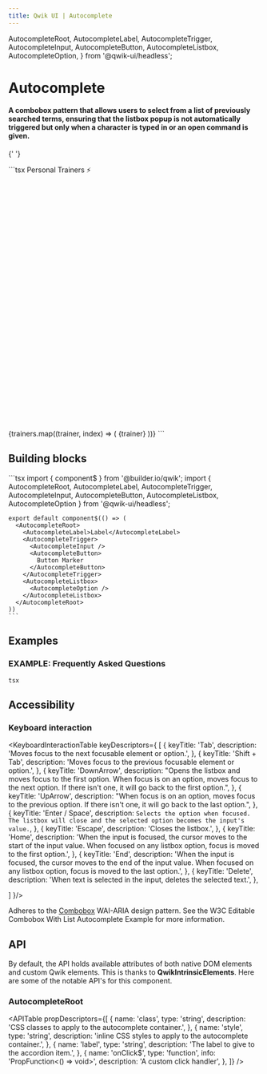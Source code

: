 ```yaml
---
title: Qwik UI | Autocomplete
---
```


  AutocompleteRoot,
  AutocompleteLabel,
  AutocompleteTrigger,
  AutocompleteInput,
  AutocompleteButton,
  AutocompleteListbox,
  AutocompleteOption,
} from '@qwik-ui/headless';


<AlphaBanner />

# Autocomplete

#### A combobox pattern that allows users to select from a list of previously searched terms, ensuring that the listbox popup is not automatically triggered but only when a character is typed in or an open command is given.

{' '}

<Example01>
  ```tsx
  <AutocompleteRoot class="relative text-white">
    <AutocompleteLabel class="text-inherit font-semibold">
      Personal Trainers ⚡
    </AutocompleteLabel>
    <AutocompleteTrigger class="bg-[#1f2532] flex items-center rounded-sm border-[#7d95b3] border-[1px] relative">
      <AutocompleteInput class="w-44 bg-inherit px-2 pr-6" />
      <AutocompleteButton class="w-6 h-6 group absolute right-0">
        <svg
          xmlns="http://www.w3.org/2000/svg"
          viewBox="0 0 24 24"
          fill="none"
          stroke-width="2"
          class="stroke-white group-aria-expanded:-rotate-180 transition-transform duration-[450ms]"
          stroke-linecap="round"
          stroke-linejoin="round"
        >
          <polyline points="6 9 12 15 18 9"></polyline>
        </svg>
      </AutocompleteButton>
    </AutocompleteTrigger>
    <AutocompleteListbox class="w-full bg-[#1f2532] px-4 py-2 mt-2 rounded-sm border-[#7d95b3] border-[1px]">
      {trainers.map((trainer, index) => (
        <AutocompleteOption
          optionValue={trainer}
          key={index}
          class="rounded-sm px-2 hover:bg-[#496080] focus:bg-[#496080]"
        >
          {trainer}
        </AutocompleteOption>
      ))}
    </AutocompleteListbox>
  </AutocompleteRoot>
  ```
</Example01>

## Building blocks

  <CodeExample>
    ```tsx
    import { component$ } from '@builder.io/qwik';
    import { AutocompleteRoot, AutocompleteLabel, AutocompleteTrigger, AutocompleteInput, AutocompleteButton, AutocompleteListbox, AutocompleteOption } from '@qwik-ui/headless';

    export default component$(() => (
      <AutocompleteRoot>
        <AutocompleteLabel>Label</AutocompleteLabel>
        <AutocompleteTrigger>
          <AutocompleteInput />
          <AutocompleteButton>
            Button Marker
          </AutocompleteButton>
        </AutocompleteTrigger>
        <AutocompleteListbox>
          <AutocompleteOption />
        </AutocompleteListbox>
      </AutocompleteRoot>
    ))
    ```

  </CodeExample>

## Examples

### EXAMPLE: Frequently Asked Questions

<Example02>```tsx ```</Example02>

## Accessibility

### Keyboard interaction

<KeyboardInteractionTable keyDescriptors={
  [
    {
      keyTitle: 'Tab',
      description: 'Moves focus to the next focusable element or option.',
    },
    {
      keyTitle: 'Shift + Tab',
      description: 'Moves focus to the previous focusable element or option.',
    },
    {
      keyTitle: 'DownArrow',
      description: "Opens the listbox and moves focus to the first option. When focus is on an option, moves focus to the next option.  If there isn't one, it will go back to the first option.",
    },
    {
      keyTitle: 'UpArrow',
      description: "When focus is on an option, moves focus to the previous option. If there isn't one, it will go back to the last option.",
    },
    {
      keyTitle: 'Enter / Space',
      description: `Selects the option when focused. The listbox will close and the selected option becomes the input's value.`,
    },
    {
      keyTitle: 'Escape',
      description: 'Closes the listbox.',
    },
    {
      keyTitle: 'Home',
      description: 'When the input is focused, the cursor moves to the start of the input value. When focused on any listbox option, focus is moved to the first option.',
    },
    {
      keyTitle: 'End',
      description: 'When the input is focused, the cursor moves to the end of the input value. When focused on any listbox option, focus is moved to the last option.',
    },
    {
      keyTitle: 'Delete',
      description: 'When text is selected in the input, deletes the selected text.',
    },

]
}/>

Adheres to the [Combobox](https://www.w3.org/WAI/ARIA/apg/patterns/combobox/) WAI-ARIA design pattern. See the W3C Editable Combobox With List Autocomplete Example for more information.

## API

By default, the API holds available attributes of both native DOM elements and custom Qwik elements. This is thanks to **QwikIntrinsicElements**. Here are some of the notable API's for this component.

### AutocompleteRoot

<APITable
  propDescriptors={[
    {
      name: 'class',
      type: 'string',
      description: 'CSS classes to apply to the autocomplete container.',
    },
    {
      name: 'style',
      type: 'string',
      description: 'inline CSS styles to apply to the autocomplete container.',
    },
    {
      name: 'label',
      type: 'string',
      description: 'The label to give to the accordion item.',
    },
    {
      name: 'onClick$',
      type: 'function',
      info: 'PropFunction<() => void>',
      description: 'A custom click handler',
    },
  ]}
/>
